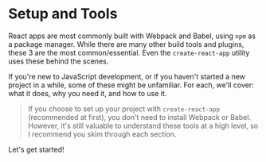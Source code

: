 # Setup and Tools

React apps are most commonly built with Webpack and Babel, using `npm` as a package manager. While there are many other build tools and plugins, these 3 are the most common/essential. Even the `create-react-app` utility uses these behind the scenes.

If you're new to JavaScript development, or if you haven't started a new project in a while, some of these might be unfamiliar. For each, we'll cover: what it does, why you need it, and how to use it.

> If you choose to set up your project with `create-react-app` (recommended at first), you don't need to install Webpack or Babel. However, it's still valuable to understand these tools at a high level, so I recommend you skim through each section.

Let's get started!
